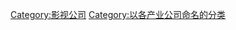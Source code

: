 {{Wikipedia category|hidden=yes|container=yes}}
{{Eponymous category}}

[[Category:影视公司|Category:影视公司]]
[[Category:以各产业公司命名的分类|Category:以各产业公司命名的分类]]